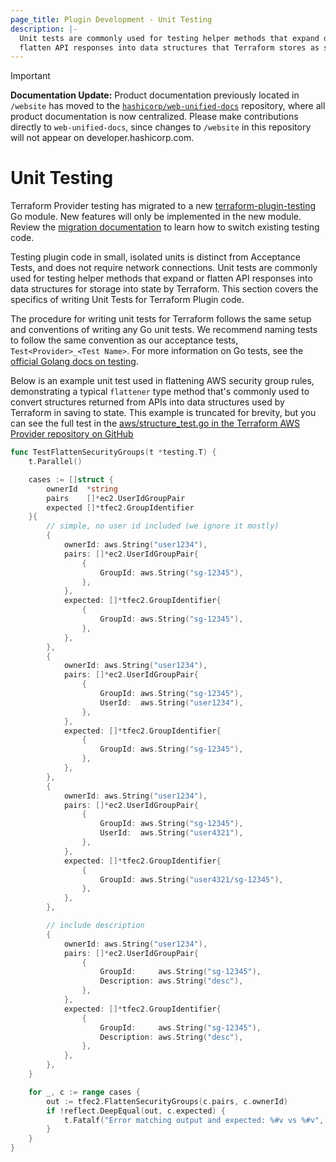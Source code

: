 ```yaml
---
page_title: Plugin Development - Unit Testing
description: |-
  Unit tests are commonly used for testing helper methods that expand or
  flatten API responses into data structures that Terraform stores as state.
---
```


> [!IMPORTANT]  
> **Documentation Update:** Product documentation previously located in `/website` has moved to the [`hashicorp/web-unified-docs`](https://github.com/hashicorp/web-unified-docs) repository, where all product documentation is now centralized. Please make contributions directly to `web-unified-docs`, since changes to `/website` in this repository will not appear on developer.hashicorp.com.

# Unit Testing

<Highlight>

Terraform Provider testing has migrated to a new [terraform-plugin-testing](/terraform/plugin/testing) Go module. New features will only be implemented in the new module. Review the [migration documentation](/terraform/plugin/testing/migrating) to learn how to switch existing testing code.

</Highlight>

Testing plugin code in small, isolated units is distinct from Acceptance Tests,
and does not require network connections. Unit tests are commonly used for
testing helper methods that expand or flatten API responses into data structures
for storage into state by Terraform. This section covers the specifics of
writing Unit Tests for Terraform Plugin code.

The procedure for writing unit tests for Terraform follows the same setup and
conventions of writing any Go unit tests. We recommend naming tests to follow
the same convention as our acceptance tests, `Test<Provider>_<Test Name>`. For more
information on Go tests, see the [official Golang docs on testing](https://pkg.go.dev/testing).

Below is an example unit test used in flattening AWS security group rules,
demonstrating a typical `flattener` type method that's commonly used to convert
structures returned from APIs into data structures used by Terraform in saving
to state. This example is truncated for brevity, but you can see the full test in the
[aws/structure_test.go in the Terraform AWS Provider
repository on GitHub](https://github.com/hashicorp/terraform-provider-aws/blob/e6e7537b1cb7821908bc0f3e95421e4d5c8fcafd/internal/service/ec2/vpc_security_group_test.go#L799-L874)

```go
func TestFlattenSecurityGroups(t *testing.T) {
	t.Parallel()

	cases := []struct {
		ownerId  *string
		pairs    []*ec2.UserIdGroupPair
		expected []*tfec2.GroupIdentifier
	}{
		// simple, no user id included (we ignore it mostly)
		{
			ownerId: aws.String("user1234"),
			pairs: []*ec2.UserIdGroupPair{
				{
					GroupId: aws.String("sg-12345"),
				},
			},
			expected: []*tfec2.GroupIdentifier{
				{
					GroupId: aws.String("sg-12345"),
				},
			},
		},
		{
			ownerId: aws.String("user1234"),
			pairs: []*ec2.UserIdGroupPair{
				{
					GroupId: aws.String("sg-12345"),
					UserId:  aws.String("user1234"),
				},
			},
			expected: []*tfec2.GroupIdentifier{
				{
					GroupId: aws.String("sg-12345"),
				},
			},
		},
		{
			ownerId: aws.String("user1234"),
			pairs: []*ec2.UserIdGroupPair{
				{
					GroupId: aws.String("sg-12345"),
					UserId:  aws.String("user4321"),
				},
			},
			expected: []*tfec2.GroupIdentifier{
				{
					GroupId: aws.String("user4321/sg-12345"),
				},
			},
		},

		// include description
		{
			ownerId: aws.String("user1234"),
			pairs: []*ec2.UserIdGroupPair{
				{
					GroupId:     aws.String("sg-12345"),
					Description: aws.String("desc"),
				},
			},
			expected: []*tfec2.GroupIdentifier{
				{
					GroupId:     aws.String("sg-12345"),
					Description: aws.String("desc"),
				},
			},
		},
	}

	for _, c := range cases {
		out := tfec2.FlattenSecurityGroups(c.pairs, c.ownerId)
		if !reflect.DeepEqual(out, c.expected) {
			t.Fatalf("Error matching output and expected: %#v vs %#v", out, c.expected)
		}
	}
}
```
